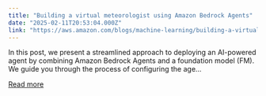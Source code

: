```yaml
---
title: "Building a virtual meteorologist using Amazon Bedrock Agents"
date: "2025-02-11T20:53:04.000Z"
link: "https://aws.amazon.com/blogs/machine-learning/building-a-virtual-meteorologist-using-amazon-bedrock-agents/"
---
```


In this post, we present a streamlined approach to deploying an AI-powered agent by combining Amazon Bedrock Agents and a foundation model (FM). We guide you through the process of configuring the age...

[Read more](https://aws.amazon.com/blogs/machine-learning/building-a-virtual-meteorologist-using-amazon-bedrock-agents/)
